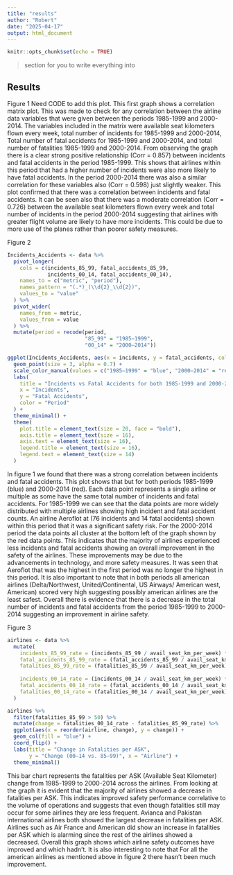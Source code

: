 ```yaml
---
title: "results"
author: "Robert"
date: "2025-04-17"
output: html_document
---
```


```r
knitr::opts_chunk$set(echo = TRUE)
```

> section for you to write everything into

## Results

Figure 1
Need CODE to add this plot.
This first graph shows a correlation matrix plot. This was made to check for any correlation between the airline data variables that were given between the periods 1985-1999 and 2000-2014. The variables included in the matrix were available seat kilometers flown every week, total number of incidents for 1985-1999 and 2000-2014, Total number of fatal accidents for 1985-1999 and 2000-2014, and total number of fatalities 1985-1999 and 2000-2014. 
From observing the graph there is a clear strong positive relationship (Corr = 0.857) between incidents and fatal accidents in the period 1985-1999. This shows that airlines within this period that had a higher number of incidents were also more likely to have fatal accidents. In the period 2000-2014 there was also a similar correlation for these variables also (Corr = 0.598) just slightly weaker. This plot confirmed that there was a correlation between incidents and fatal accidents. 
It can be seen also that there was a moderate correlation (Corr = 0.726) between the available seat kilometers flown every week and total number of incidents in the period 2000-2014 suggesting that airlines with greater flight volume are likely to have more incidents. This could be due to more use of the planes rather than poorer safety measures. 

Figure 2
```r
Incidents_Accidents <- data %>%
  pivot_longer(
    cols = c(incidents_85_99, fatal_accidents_85_99,
             incidents_00_14, fatal_accidents_00_14),
    names_to = c("metric", "period"),
    names_pattern = "(.*)_(\\d{2}_\\d{2})",
    values_to = "value"
  ) %>%
  pivot_wider(
    names_from = metric,
    values_from = value
  ) %>%
  mutate(period = recode(period,
                         "85_99" = "1985–1999",
                         "00_14" = "2000–2014"))

ggplot(Incidents_Accidents, aes(x = incidents, y = fatal_accidents, color = period)) +
  geom_point(size = 3, alpha = 0.7) +
  scale_color_manual(values = c("1985–1999" = "blue", "2000–2014" = "red")) +
  labs(
    title = "Incidents vs Fatal Accidents for both 1985-1999 and 2000-2014",
    x = "Incidents",
    y = "Fatal Accidents",
    color = "Period"
  ) +
  theme_minimal() +
  theme(
    plot.title = element_text(size = 20, face = "bold"),
    axis.title = element_text(size = 16),
    axis.text = element_text(size = 16),
    legend.title = element_text(size = 16),
    legend.text = element_text(size = 14)
  )
```

In figure 1 we found that there was a strong correlation between incidents and fatal accidents. This plot shows that but for both periods 1985-1999 (blue) and 2000-2014 (red). Each data point represents a single airline or multiple as some have the same total number of incidents and fatal accidents. For 1985-1999 we can see that the data points are more widely distributed with multiple airlines showing high incident and fatal accident counts. An airline Aeroflot at (76 incidents and 14 fatal accidents) shown within this period that it was a significant safety risk. 
For the 2000-2014 period the data points all cluster at the bottom left of the graph shown by the red data points. This indicates that the majority of airlines experienced less incidents and fatal accidents showing an overall improvement in the safety of the airlines. These improvements may be due to the advancements in technology, and more safety measures. It was seen that Aeroflot that was the highest in the first period was no longer the highest in this period. It is also important to note that in both periods all american airlines (Delta/Northwest, United/Continental, US Airways/ American west, American) scored very high suggesting possibly american airlines are the least safest.
Overall there is evidence that there is a decrease in the total number of incidents and fatal accidents from the period 1985-1999 to 2000-2014 suggesting an improvement in airline safety. 


Figure 3
```r
airlines <- data %>%
  mutate(
    incidents_85_99_rate = (incidents_85_99 / avail_seat_km_per_week) * 1e9,
    fatal_accidents_85_99_rate = (fatal_accidents_85_99 / avail_seat_km_per_week) * 1e9,
    fatalities_85_99_rate = (fatalities_85_99 / avail_seat_km_per_week) * 1e9,
    
    incidents_00_14_rate = (incidents_00_14 / avail_seat_km_per_week) * 1e9,
    fatal_accidents_00_14_rate = (fatal_accidents_00_14 / avail_seat_km_per_week) * 1e9,
    fatalities_00_14_rate = (fatalities_00_14 / avail_seat_km_per_week) * 1e9
  )

airlines %>%
  filter(fatalities_85_99 > 50) %>%
  mutate(change = fatalities_00_14_rate - fatalities_85_99_rate) %>%
  ggplot(aes(x = reorder(airline, change), y = change)) +
  geom_col(fill = "blue") +
  coord_flip() +
  labs(title = "Change in Fatalities per ASK",
       y = "Change (00–14 vs. 85–99)", x = "Airline") +
  theme_minimal()
```

This bar chart represents the fatalities per ASK (Available Seat Kilometer) change from 1985-1999 to 2000-2014 across the airlines. From looking at the graph it is evident that the majority of airlines showed a decrease in fatalities per ASK. This indicates improved safety performance correlative to the volume of operations and suggests that even though fatalities still may occur for some airlines they are less frequent. Avianca and Pakistan international airlines both showed the largest decrease in fatalities per ASK. Airlines such as Air France and American did show an increase in fatalities per ASK which is alarming since the rest of the airlines showed a decreased. Overall this graph shows which airline safety outcomes have improved and which hadn't. It is also interesting to note that For all the american airlines as mentioned above in figure 2 there hasn't been much improvement. 
